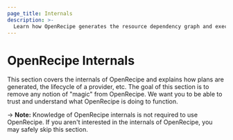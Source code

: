 ```yaml
---
page_title: Internals
description: >-
  Learn how OpenRecipe generates the resource dependency graph and executes other internal processes.
---
```


# OpenRecipe Internals

This section covers the internals of OpenRecipe and explains how
plans are generated, the lifecycle of a provider, etc. The goal
of this section is to remove any notion of "magic" from OpenRecipe.
We want you to be able to trust and understand what OpenRecipe is
doing to function.

-> **Note:** Knowledge of OpenRecipe internals is not
required to use OpenRecipe. If you aren't interested in the internals
of OpenRecipe, you may safely skip this section.
